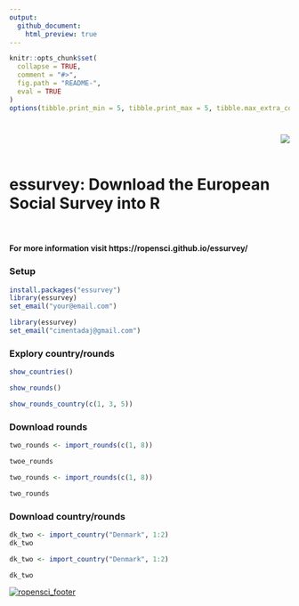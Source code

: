 ```yaml
---
output:
  github_document:
    html_preview: true
---
```

```r
knitr::opts_chunk$set(
  collapse = TRUE,
  comment = "#>",
  fig.path = "README-",
  eval = TRUE
)
options(tibble.print_min = 5, tibble.print_max = 5, tibble.max_extra_cols = 1)
```

# <img src="ess_logo.png" align="right"/>

<br> <br>

# essurvey: Download the European Social Survey into R

<br>

#### For more information visit https://ropensci.github.io/essurvey/

### Setup
```r
install.packages("essurvey")
library(essurvey)
set_email("your@email.com")
```

```r
library(essurvey)
set_email("cimentadaj@gmail.com")
```

### Explory country/rounds

```r
show_countries()
```

```r
show_rounds()
```

```r
show_rounds_country(c(1, 3, 5))
```

### Download rounds

```r
two_rounds <- import_rounds(c(1, 8))

twoe_rounds
```

```r
two_rounds <- import_rounds(c(1, 8))
```

```r
two_rounds
```

### Download country/rounds

```r
dk_two <- import_country("Denmark", 1:2)
dk_two
```

```r
dk_two <- import_country("Denmark", 1:2)
```

```r
dk_two
```

[![ropensci_footer](https://ropensci.org/public_images/ropensci_footer.png)](https://ropensci.org)
